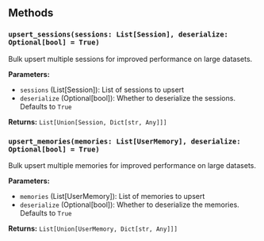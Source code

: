 ## Methods

### `upsert_sessions(sessions: List[Session], deserialize: Optional[bool] = True)`

Bulk upsert multiple sessions for improved performance on large datasets.

**Parameters:**
- `sessions` (List[Session]): List of sessions to upsert
- `deserialize` (Optional[bool]): Whether to deserialize the sessions. Defaults to `True`

**Returns:** `List[Union[Session, Dict[str, Any]]]`

### `upsert_memories(memories: List[UserMemory], deserialize: Optional[bool] = True)`

Bulk upsert multiple memories for improved performance on large datasets.

**Parameters:**
- `memories` (List[UserMemory]): List of memories to upsert  
- `deserialize` (Optional[bool]): Whether to deserialize the memories. Defaults to `True`

**Returns:** `List[Union[UserMemory, Dict[str, Any]]]`
